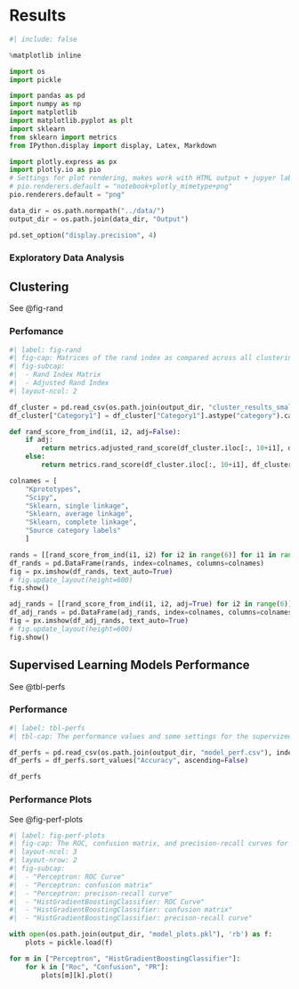 # Results

```python
#| include: false

%matplotlib inline

import os
import pickle

import pandas as pd
import numpy as np
import matplotlib
import matplotlib.pyplot as plt
import sklearn
from sklearn import metrics
from IPython.display import display, Latex, Markdown

import plotly.express as px
import plotly.io as pio
# Settings for plot rendering, makes work with HTML output + jupyer lab + static output
# pio.renderers.default = "notebook+plotly_mimetype+png"
pio.renderers.default = "png"

data_dir = os.path.normpath("../data/")
output_dir = os.path.join(data_dir, "Output")

pd.set_option("display.precision", 4)
```

### Exploratory Data Analysis


## Clustering

See @fig-rand

### Perfomance

```python
#| label: fig-rand
#| fig-cap: Matrices of the rand index as compared across all clustering methods, and compared to the original source category labels. The scipy and sklearn clustering methods were done using a precomputed Gower matrix.
#| fig-subcap:
#|  - Rand Index Matrix
#|  - Adjusted Rand Index
#| layout-ncol: 2

df_cluster = pd.read_csv(os.path.join(output_dir, "cluster_results_smaller.csv"), index_col=0)
df_cluster["Category1"] = df_cluster["Category1"].astype("category").cat.codes

def rand_score_from_ind(i1, i2, adj=False):
    if adj:
        return metrics.adjusted_rand_score(df_cluster.iloc[:, 10+i1], df_cluster.iloc[:, 10+i2])
    else:
        return metrics.rand_score(df_cluster.iloc[:, 10+i1], df_cluster.iloc[:, 10+i2])

colnames = [
    "Kprototypes",
    "Scipy",
    "Sklearn, single linkage",
    "Sklearn, average linkage",
    "Sklearn, complete linkage",
    "Source category labels"
    ]

rands = [[rand_score_from_ind(i1, i2) for i2 in range(6)] for i1 in range(6)]
df_rands = pd.DataFrame(rands, index=colnames, columns=colnames)
fig = px.imshow(df_rands, text_auto=True)
# fig.update_layout(height=600)
fig.show()

adj_rands = [[rand_score_from_ind(i1, i2, adj=True) for i2 in range(6)] for i1 in range(6)]
df_adj_rands = pd.DataFrame(adj_rands, index=colnames, columns=colnames)
fig = px.imshow(df_adj_rands, text_auto=True)
# fig.update_layout(height=600)
fig.show()
```

## Supervised Learning Models Performance

See @tbl-perfs

### Performance

```python
#| label: tbl-perfs
#| tbl-cap: The performance values and some settings for the supervized learning models ran, sorted by accuracy.

df_perfs = pd.read_csv(os.path.join(output_dir, "model_perf.csv"), index_col=0)
df_perfs = df_perfs.sort_values("Accuracy", ascending=False)

df_perfs
```

### Performance Plots

See @fig-perf-plots

```python
#| label: fig-perf-plots
#| fig-cap: The ROC, confusion matrix, and precision-recall curves for the best and worst performing model.
#| layout-ncol: 3
#| layout-nrow: 2
#| fig-subcap:
#|  - "Perceptron: ROC Curve"
#|  - "Perceptron: confusion matrix"
#|  - "Perceptron: precison-recall curve"
#|  - "HistGradientBoostingClassifier: ROC Curve"
#|  - "HistGradientBoostingClassifier: confusion matrix"
#|  - "HistGradientBoostingClassifier: precison-recall curve"

with open(os.path.join(output_dir, "model_plots.pkl"), 'rb') as f:
    plots = pickle.load(f)

for m in ["Perceptron", "HistGradientBoostingClassifier"]:
    for k in ["Roc", "Confusion", "PR"]:
        plots[m][k].plot()
```
